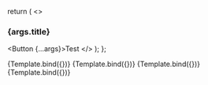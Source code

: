 
<Meta
  title="Design-system/widgets/Secondary button test"
  component={TestComponent}
/>

  return (
    <>
      <h3>{args.title}</h3>
      <TestComponent colorScheme={colorScheme}>
        <Button {...args}>Test</Button>
      </TestComponent>
    </>
  );
};

<Canvas>
  <Story
    name="secondary"
    args={{
      title: "Secondary",
      variant: "secondary",
    }}
  >
    {Template.bind({})}
  </Story>
  <Story
    name="secondary hover"
    args={{
      title: "Secondary hover",
      variant: "secondary",
      isHover: true,
    }}
  >
    {Template.bind({})}
  </Story>
  <Story
    name="secondary active"
    args={{
      title: "Secondary active",
      variant: "secondary",
      isActive: true,
    }}
  >
    {Template.bind({})}
  </Story>
  <Story
    name="secondary disabled"
    args={{
      title: "Secondary disabled",
      variant: "secondary",
      isDisabled: true,
    }}
  >
    {Template.bind({})}
  </Story>
</Canvas>
